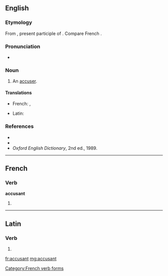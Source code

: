 ==English==

===Etymology===
From {{etyl|la}} {{term|accusans|lang=la}}, present participle of {{term|accusare|lang=la}}. Compare French {{term|accusant|lang=fr}}.

===Pronunciation===
* {{IPA|/əˈkjuːzənt/|lang=en}}

===Noun===
{{en-noun}}

# {{obsolete}} An [[accuser]].

====Translations====
{{trans-top|accuser}}
* French: {{t|fr|accusateur|m}}, {{t|fr|plaignant}}
{{trans-mid}}
* Latin: {{t-|la|accusans}}
{{trans-bottom}}

===References===
* {{R:Webster 1828}}
* {{R:Webster 1913}}
* ''Oxford English Dictionary'', 2nd ed., 1989.

----

==French==

===Verb===
'''accusant'''

# {{form of|Present participle|accuser}}

[[Category:French verb forms]]

----

==Latin==

===Verb===
{{la-verb-form|accūsant}}

# {{conjugation of|accuso|accūsō|3|p|pres|act|ind|lang=la}}

[[fr:accusant]]
[[mg:accusant]]